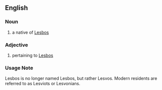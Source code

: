 ==English==
===Noun===
#a native of [[Lesbos]]
===Adjective===
#pertaining to [[Lesbos]]
===Usage Note===
Lesbos is no longer named Lesbos, but rather Lesvos. Modern residents are referred to as Lesviots or Lesvonians.